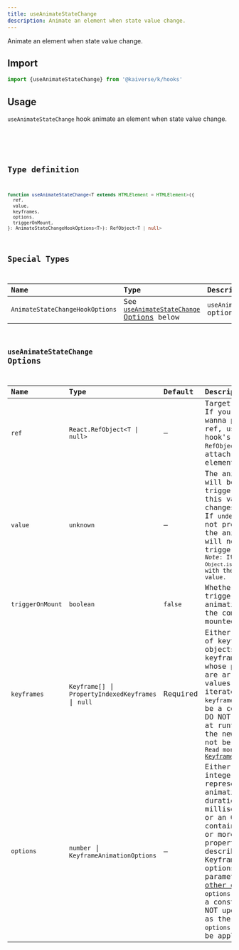 ```yaml
---
title: useAnimateStateChange
description: Animate an element when state value change.
---
```



Animate an element when state value change.

## Import

```js
import {useAnimateStateChange} from '@kaiverse/k/hooks'
```

## Usage

`useAnimateStateChange` hook animate an element when state value change.

<Tabs>
  <TabItem label="Playground">
    <UsageDemo client:load />
  </TabItem>
  <TabItem label="Source code">
    <Code title="your-component.tsx" lang="tsx" code={useAnimateStateChangeUsage} />
  </TabItem>
</Tabs>

## Type definition

```ts
function useAnimateStateChange<T extends HTMLElement = HTMLElement>({
  ref,
  value,
  keyframes,
  options,
  triggerOnMount,
}: AnimateStateChangeHookOptions<T>): RefObject<T | null>
```

## Special Types

| Name                            | Type                                                                        | Description                      |
| :------------------------------ | :-------------------------------------------------------------------------- | :------------------------------- |
| `AnimateStateChangeHookOptions` | See [`useAnimateStateChange` Options](#useanimatestatechange-options) below | `useAnimateStateChange` options. |

## `useAnimateStateChange` Options

| Name             | Type                                                 | Default  | Description                                                                                                                                                                                                                                                                                                                                                                     |
| :--------------- | :--------------------------------------------------- | :------- | :------------------------------------------------------------------------------------------------------------------------------------------------------------------------------------------------------------------------------------------------------------------------------------------------------------------------------------------------------------------------------ |
| `ref`            | `React.RefObject<T \| null>`                         | —        | Target element.<br/>If you don't wanna provide a ref, use this hook's returned `RefObject` to attach to the element.                                                                                                                                                                                                                                                            |
| `value`          | `unknown`                                            | —        | The animation will be triggered when this value changes.<br/>If `undefined` or not provided, the animation will not be triggered.<br/><sup>_Note_: It uses `Object.is` to compare with the previous value.</sup>                                                                                                                                                                |
| `triggerOnMount` | `boolean`                                            | `false`  | Whether to trigger the animation when the component is mounted.                                                                                                                                                                                                                                                                                                                 |
| `keyframes`      | `Keyframe[]` \| `PropertyIndexedKeyframes` \| `null` | Required | Either an array of keyframe objects, or a keyframe object whose properties are arrays of values to iterate over.<br/>`keyframes` should be a constant. DO NOT change it at runtime, as the new one may not be applied.<br/><sup>Read more about [Keyframe Formats](https://developer.mozilla.org/docs/Web/API/Web_Animations_API/Keyframe_Formats).</sup>                       |
| `options`        | `number` \| `KeyframeAnimationOptions`               | —        | Either an integer representing the animation's duration (in milliseconds), or an Object containing one or more timing properties described in the KeyframeEffect() options parameter and/or [other options](https://developer.mozilla.org/docs/Web/API/Element/animate#options).<br/>`options` should be a constant. DO NOT update it, as the new `options` may not be applied. |
